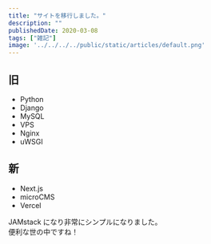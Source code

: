---
title: "サイトを移行しました。"
description: ""
publishedDate: 2020-03-08
tags: ["雑記"]
image: '../../../../public/static/articles/default.png'
---

## 旧

- Python
- Django
- MySQL
- VPS
- Nginx
- uWSGI

## 新

- Next.js
- microCMS
- Vercel

JAMstack になり非常にシンプルになりました。  
便利な世の中ですね！
